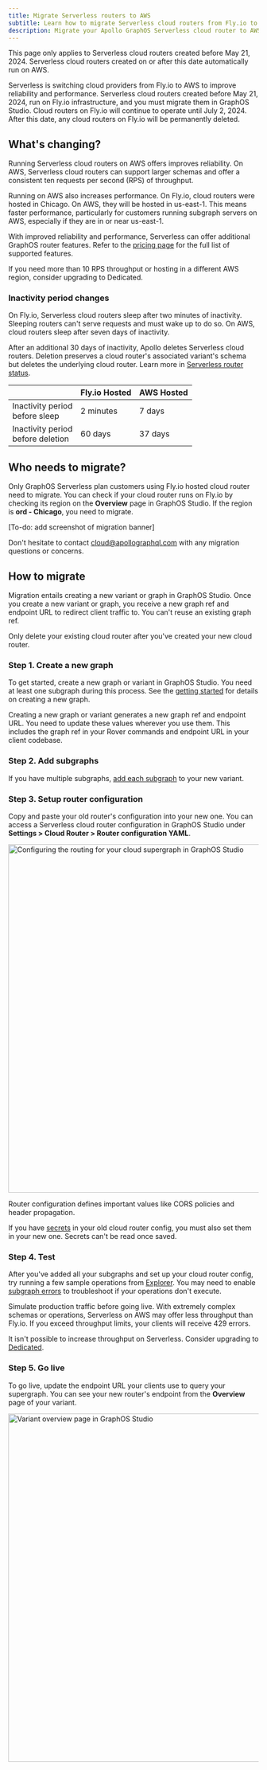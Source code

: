```yaml
---
title: Migrate Serverless routers to AWS
subtitle: Learn how to migrate Serverless cloud routers from Fly.io to AWS
description: Migrate your Apollo GraphOS Serverless cloud router to AWS for improved reliability and performance. Learn about changes, migration steps, and who needs to migrate.
---
```


<Note>

This page only applies to Serverless cloud routers created before May 21, 2024. Serverless cloud routers created on or after this date automatically run on AWS.

</Note>

Serverless is switching cloud providers from Fly.io to AWS to improve reliability and performance.
Serverless cloud routers created before May 21, 2024, run on Fly.io infrastructure, and you must migrate them in GraphOS Studio.
Cloud routers on Fly.io will continue to operate until July 2, 2024. After this date, any cloud routers on Fly.io will be permanently deleted.

## What's changing?

Running Serverless cloud routers on AWS offers improves reliability. On AWS, Serverless cloud routers can support larger schemas and offer a consistent ten requests per second (RPS) of throughput.

Running on AWS also increases performance. On Fly.io, cloud routers were hosted in Chicago. On AWS, they will be hosted in us-east-1. This means faster performance, particularly for customers running subgraph servers on AWS, especially if they are in or near us-east-1.

With improved reliability and performance, Serverless can offer additional GraphOS router features. Refer to the [pricing page](https://www.apollographql.com/pricing#graphos-router) for the full list of supported features.

If you need more than 10 RPS throughput or hosting in a different AWS region, consider upgrading to Dedicated.

### Inactivity period changes

On Fly.io, Serverless cloud routers sleep after two minutes of inactivity. Sleeping routers can't serve requests and must wake up to do so. On AWS, cloud routers sleep after seven days of inactivity.

After an additional 30 days of inactivity, Apollo deletes Serverless cloud routers.
Deletion preserves a cloud router's associated variant's schema but deletes the underlying cloud router. Learn more in [Serverless router status](./#serverless-router-status).

|                                        | Fly.io Hosted | AWS Hosted |
| -------------------------------------- | ------------- | ---------- |
| Inactivity period <br/>before sleep    | 2 minutes     | 7 days     |
| Inactivity period <br/>before deletion | 60 days       | 37 days    |

## Who needs to migrate?

Only GraphOS Serverless plan customers using Fly.io hosted cloud router need to migrate. You can check if your cloud router runs on Fly.io by checking its region on the **Overview** page in GraphOS Studio. If the region is **ord - Chicago**, you need to migrate.

[To-do: add screenshot of migration banner]

<Tip>

Don't hesitate to contact [cloud@apollographql.com](mailto:cloud@apollographql.com) with any migration questions or concerns.

</Tip>

## How to migrate

Migration entails creating a new variant or graph in GraphOS Studio. Once you create a new variant or graph, you receive a new graph ref and endpoint URL to redirect client traffic to. You can't reuse an existing graph ref.

<Caution>

Only delete your existing cloud router after you've created your new cloud router.

</Caution>

<!-- vale Apollo.Headings = NO -->

### Step 1. Create a new graph

To get started, create a new graph or variant in GraphOS Studio. You need at least one subgraph during this process. See the [getting started](/graphos/quickstart/cloud/#from-an-existing-account) for details on creating a new graph.

Creating a new graph or variant generates a new graph ref and endpoint URL. You need to update these values wherever you use them. This includes the graph ref in your Rover commands and endpoint URL in your client codebase.

### Step 2. Add subgraphs

If you have multiple subgraphs, [add each subgraph](/graphos/quickstart/next-steps/#add-another-subgraph) to your new variant.

### Step 3. Setup router configuration

Copy and paste your old router's configuration into your new one. You can access a Serverless cloud router configuration in GraphOS Studio under **Settings > Cloud Router > Router configuration YAML**.

<img
  className="screenshot"
  alt="Configuring the routing for your cloud supergraph in GraphOS Studio"
  src="../../img/cloud-routing/configuration-main.jpg"
  width="700"
/>

Router configuration defines important values like CORS policies and header propagation.

<Note>

If you have [secrets](../configuration/#managing-secrets) in your old cloud router config, you must also set them in your new one. Secrets can't be read once saved.

</Note>

### Step 4. Test

After you've added all your subgraphs and set up your cloud router config, try running a few sample operations from [Explorer](../../explorer/).
You may need to enable [subgraph errors](/graphos/cloud-routing/configuration#subgraph-error-inclusion) to troubleshoot if your operations don't execute.

Simulate production traffic before going live. With extremely complex schemas or operations, Serverless on AWS may offer less throughput than Fly.io. If you exceed throughput limits, your clients will receive 429 errors.

<Note>

It isn't possible to increase throughput on Serverless. Consider upgrading to [Dedicated](../dedicated/).

</Note>

### Step 5. Go live

To go live, update the endpoint URL your clients use to query your supergraph. You can see your new router's endpoint from the **Overview** page of your variant.

<img
  className="screenshot"
  alt="Variant overview page in GraphOS Studio"
  src="../../img/cloud-routing/graph-overview.jpg"
  width="700"
/>

<!-- vale Apollo.Headings = YES -->
